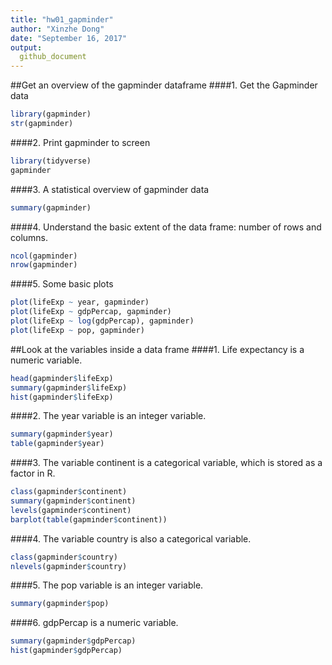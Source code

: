 ```yaml
---
title: "hw01_gapminder"
author: "Xinzhe Dong"
date: "September 16, 2017"
output: 
  github_document
---
```


##Get an overview of the gapminder dataframe
####1. Get the Gapminder data
```r
library(gapminder)
str(gapminder)
```

####2. Print gapminder to screen
```r
library(tidyverse)
gapminder
```

####3. A statistical overview of gapminder data
```r
summary(gapminder)
```

####4. Understand the basic extent of the data frame: number of rows and columns.
```r
ncol(gapminder)
nrow(gapminder)
```

####5. Some basic plots
```r
plot(lifeExp ~ year, gapminder)
plot(lifeExp ~ gdpPercap, gapminder)
plot(lifeExp ~ log(gdpPercap), gapminder)
plot(lifeExp ~ pop, gapminder)

```

##Look at the variables inside a data frame
####1. Life expectancy is a numeric variable.
```r
head(gapminder$lifeExp)
summary(gapminder$lifeExp)
hist(gapminder$lifeExp)
```

####2. The year variable is an integer variable.
```r
summary(gapminder$year)
table(gapminder$year)

```

####3. The variable continent is a categorical variable, which is stored as a factor in R.
```r
class(gapminder$continent)
summary(gapminder$continent)
levels(gapminder$continent)
barplot(table(gapminder$continent))

```

####4. The variable country is also a categorical variable. 
```r
class(gapminder$country)
nlevels(gapminder$country)
```

####5. The pop variable is an integer variable.
```r
summary(gapminder$pop)
```

####6. gdpPercap is a numeric variable.
```r
summary(gapminder$gdpPercap)
hist(gapminder$gdpPercap)
```
